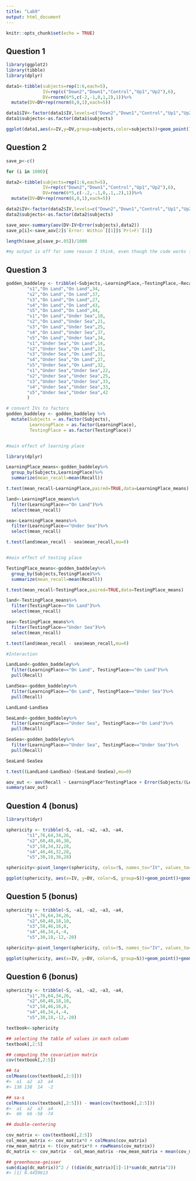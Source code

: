 ```yaml
---
title: "Lab9"
output: html_document
---
```


```r
knitr::opts_chunk$set(echo = TRUE)
```

## Question 1 
```r
library(ggplot2)
library(tibble)
library(dplyr)

data1<-tibble(subjects=rep(1:6,each=5),
              IV=rep(c("Down2","Down1","Control","Up1","Up2"),6),
              DV=rnorm(6*5,c(-2,-1,0,1,2),1))%>%
  mutate(DV=DV+rep(rnorm(6,0,1),each=5))

data1$IV<-factor(data1$IV,levels=c("Down2","Down1","Control","Up1","Up2"))
data1$subjects<-as.factor(data1$subjects)

ggplot(data1,aes(x=IV,y=DV,group=subjects,color=subjects))+geom_point()+geom_line()

```

## Question 2 
```r

save_p<-c()

for (i in 1000){

data2<-tibble(subjects=rep(1:6,each=5),
              IV=rep(c("Down2","Down1","Control","Up1","Up2"),6),
              DV=rnorm(6*5,c(-.2,-.1,0,.1,.2),1))%>%
  mutate(DV=DV+rep(rnorm(6,0,1),each=5))

data2$IV<-factor(data2$IV,levels=c("Down2","Down1","Control","Up1","Up2"))
data2$subjects<-as.factor(data2$subjects)

save_aov<-summary(aov(DV~IV+Error(subjects),data2))
save_p[i]<-save_aov[2]$`Error: Within`[[1]]$`Pr(>F)`[1]}

length(save_p[save_p<.05])/1000

#my output is off for some reason I think, even though the code works fine. The numbers seem to be too high in every run
```

## Question 3
```r

godden_baddeley <- tribble(~Subjects,~LearningPlace,~TestingPlace,~Recall,
        "s1","On Land","On Land",34,
        "s2","On Land","On Land",37,
        "s3","On Land","On Land",27,
        "s4","On Land","On Land",43,
        "s5","On Land","On Land",44,
        "s1","On Land","Under Sea",18,
        "s2","On Land","Under Sea",21,
        "s3","On Land","Under Sea",25,
        "s4","On Land","Under Sea",37,
        "s5","On Land","Under Sea",34,
        "s1","Under Sea","On Land",14,
        "s2","Under Sea","On Land",21,
        "s3","Under Sea","On Land",31,
        "s4","Under Sea","On Land",27,
        "s5","Under Sea","On Land",32,
        "s1","Under Sea","Under Sea",22,
        "s2","Under Sea","Under Sea",25,
        "s3","Under Sea","Under Sea",33,
        "s4","Under Sea","Under Sea",33,
        "s5","Under Sea","Under Sea",42
        )

# convert IVs to factors
godden_baddeley <- godden_baddeley %>%
  mutate(Subjects = as.factor(Subjects),
         LearningPlace = as.factor(LearningPlace),
         TestingPlace = as.factor(TestingPlace))


#main effect of learning place

library(dplyr)

LearningPlace_means<-godden_baddeley%>%
  group_by(Subjects,LearningPlace)%>%
  summarize(mean_recall=mean(Recall))

t.test(mean_recall~LearningPlace,paired=TRUE,data=LearningPlace_means)

land<-LearningPlace_means%>%
  filter(LearningPlace=="On Land")%>%
  select(mean_recall)

sea<-LearningPlace_means%>%
  filter(LearningPlace=="Under Sea")%>%
  select(mean_recall)

t.test(land$mean_recall - sea$mean_recall,mu=0)


#main effect of testing place

TestingPlace_means<-godden_baddeley%>%
  group_by(Subjects,TestingPlace)%>%
  summarize(mean_recall=mean(Recall))

t.test(mean_recall~TestingPlace,paired=TRUE,data=TestingPlace_means)

land<-TestingPlace_means%>%
  filter(TestingPlace=="On Land")%>%
  select(mean_recall)

sea<-TestingPlace_means%>%
  filter(TestingPlace=="Under Sea")%>%
  select(mean_recall)

t.test(land$mean_recall - sea$mean_recall,mu=0)

#Interaction

LandLand<-godden_baddeley%>%
  filter(LearningPlace=="On Land", TestingPlace=="On Land")%>%
  pull(Recall)

LandSea<-godden_baddeley%>%
  filter(LearningPlace=="On Land", TestingPlace=="Under Sea")%>%
  pull(Recall)

LandLand-LandSea

SeaLand<-godden_baddeley%>%
  filter(LearningPlace=="Under Sea", TestingPlace=="On Land")%>%
  pull(Recall)

SeaSea<-godden_baddeley%>%
  filter(LearningPlace=="Under Sea", TestingPlace=="Under Sea")%>%
  pull(Recall)

SeaLand-SeaSea

t.test((LandLand-LandSea)-(SeaLand-SeaSea),mu=0)

aov_out <- aov(Recall ~ LearningPlace*TestingPlace + Error(Subjects/(LearningPlace*TestingPlace)), godden_baddeley)
summary(aov_out)

```
## Question 4 (bonus)
```r
library(tidyr)

sphericity <- tribble(~S, ~a1, ~a2, ~a3, ~a4,
        "s1",76,64,34,26,
        "s2",60,48,46,30,
        "s3",58,34,32,28,
        "s4",46,46,32,28,
        "s5",30,18,36,28)

sphericity<-pivot_longer(sphericity, cols=!S, names_to="IV", values_to="DV")

ggplot(sphericity, aes(x=IV, y=DV, color=S, group=S))+geom_point()+geom_line()
```

## Question 5 (bonus)
```r

sphericity <- tribble(~S, ~a1, ~a2, ~a3, ~a4,
        "s1",76,64,34,26,
        "s2",60,48,18,10,
        "s3",58,46,16,8,
        "s4",46,34,4,-4,
        "s5",30,18,-12,-20)

sphericity<-pivot_longer(sphericity, cols=!S, names_to="IV", values_to="DV")

ggplot(sphericity, aes(x=IV, y=DV, color=S, group=S))+geom_point()+geom_line()
```

## Question 6 (bonus)
```r

sphericity <- tribble(~S, ~a1, ~a2, ~a3, ~a4,
        "s1",76,64,34,26,
        "s2",60,48,18,10,
        "s3",58,46,16,8,
        "s4",46,34,4,-4,
        "s5",30,18,-12,-20)

textbook<-sphericity

## selecting the table of values in each column
textbook[,2:5]

## computing the covariation matrix
cov(textbook[,2:5])

## ta
colMeans(cov(textbook[,2:5]))
#>  a1  a2  a3  a4 
#> 138 138  14  -2

## sa-s
colMeans(cov(textbook[,2:5])) - mean(cov(textbook[,2:5]))
#>  a1  a2  a3  a4 
#>  66  66 -58 -74

## double-centering

cov_matrix <- cov(textbook[,2:5])
col_mean_matrix <- cov_matrix*0 + colMeans(cov_matrix)
row_mean_matrix <- t(cov_matrix*0 + rowMeans(cov_matrix))
dc_matrix <- cov_matrix - col_mean_matrix -row_mean_matrix + mean(cov_matrix)

## greenhouse-geisser
sum(diag(dc_matrix))^2 / ((dim(dc_matrix)[1]-1)*sum(dc_matrix^2))
#> [1] 0.4459613
```


